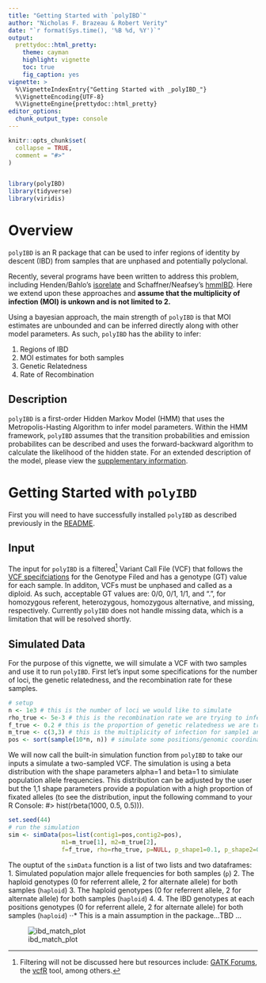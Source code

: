 ```yaml
---
title: "Getting Started with `polyIBD`"
author: "Nicholas F. Brazeau & Robert Verity"
date: "`r format(Sys.time(), '%B %d, %Y')`"
output:
  prettydoc::html_pretty:
    theme: cayman
    highlight: vignette
    toc: true
    fig_caption: yes
vignette: >
  %\VignetteIndexEntry{"Getting Started with _polyIBD_"}
  %\VignetteEncoding{UTF-8}
  %\VignetteEngine{prettydoc::html_pretty}
editor_options: 
  chunk_output_type: console
---
```


```r
knitr::opts_chunk$set(
  collapse = TRUE,
  comment = "#>"
)


library(polyIBD)
library(tidyverse)
library(viridis)

```

# Overview 
`polyIBD` is an R package that can be used to infer regions of identity by descent (IBD) from samples that are unphased and potentially polyclonal.   
 
Recently, several programs have been written to address this problem, including Henden/Bahlo's [isorelate](https://github.com/bahlolab/isoRelate) and Schaffner/Neafsey's  [hmmIBD](https://github.com/glipsnort/hmmIBD). Here we extend upon these approaches and **assume that the multiplicity of infection (MOI) is unkown and is not limited to 2.**   

Using a bayesian approach, the main strength of `polyIBD` is that MOI estimates are unbounded and can be inferred directly along with other model parameters. As such, `polyIBD` has the ability to infer:

1.  Regions of IBD
1.  MOI estimates for both samples  
1.  Genetic Relatedness
1.  Rate of Recombination


## Description
`polyIBD` is a first-order Hidden Markov Model (HMM) that uses the Metropolis-Hasting Algorithm to infer model parameters. Within the HMM framework, `polyIBD` assumes that the transition probabilities and emission probabilites can be described and uses the forward-backward algorithm to calculate the likelihood of the hidden state. For an extended description of the model, please view the [supplementary information]().

# Getting Started with `polyIBD` 
First you will need to have successfully installed `polyIBD` as described previously in the [README](https://github.com/nickbrazeau/polyIBD).  

## Input 
The input for `polyIBD` is a filtered^[Filtering will not be discussed here but resources include: [GATK Forums](https://gatkforums.broadinstitute.org/gatk/discussion/2806/howto-apply-hard-filters-to-a-call-set), the [vcfR](https://cran.r-project.org/web/packages/vcfR/vignettes/intro_to_vcfR.html) tool, among others.] Variant Call File (VCF) that follows the [VCF specifciations](https://samtools.github.io/hts-specs/VCFv4.2.pdf) for the Genotype Filed and has a genotype (GT) value for each sample. In additon, VCFs must be unphased and called as a diploid. As such, acceptable GT values are: 0/0, 0/1, 1/1, and ".", for homozygous referent, heterozygous, homozygous alternative, and missing, respectively. Currently `polyIBD` does not handle missing data, which is a limitation that will be resolved shortly. 

## Simulated Data 
For the purpose of this vignette, we will simulate a VCF with two samples and use it to run `polyIBD`. First let's input some specifications for the number of loci, the genetic relatedness, and the recombination rate for these samples. 
```r
# setup
n <- 1e3 # this is the number of loci we would like to simulate
rho_true <- 5e-3 # this is the recombination rate we are trying to infer
f_true <- 0.2 # this is the proportion of genetic relatedness we are trying to infer 
m_true <- c(3,3) # this is the multiplicity of infection for sample1 and sample2, respectfully, that we are trying to infer
pos <- sort(sample(10*n, n)) # simulate some positions/genomic coordinates

```

We will now call the built-in simulation function from `polyIBD` to take our inputs a simulate a two-sampled VCF. The simulation is using a beta distribution with the shape parameters alpha=1 and beta=1 to simiulate population allele frequencies. This distribution can be adjusted by the user but the 1,1 shape parameters provide a population with a high proportion of fixated alleles (to see the distribution, input the following command to your R Console: #> hist(rbeta(1000, 0.5, 0.5))). 

```r
set.seed(44)
# run the simulation 
sim <- simData(pos=list(contig1=pos,contig2=pos), 
               m1=m_true[1], m2=m_true[2], 
               f=f_true, rho=rho_true, p=NULL, p_shape1=0.1, p_shape2=0.1)


```

The ouptut of the `simData` function is a list of two lists and two dataframes:  
1. Simulated population major allele frequencies for both samples (`p`)
2. The haploid genotypes (0 for referrent allele, 2 for alternate allele) for both samples (`haploid`) 
3. The haploid genotypes (0 for referrent allele, 2 for alternate allele) for both samples (`haploid`) 
4. 4. The IBD genotypes at each positions genotypes (0 for referrent allele, 2 for alternate allele) for both samples (`haploid`) 
⋅⋅* This is a main assumption in the package...TBD ...

<p align="center">
![ibd_match_plot](https://github.com/nickbrazeau/polyIBD/figures/IBD_match_sim.png)
</p>


<!-- ## Running the MCMC  -->
<!-- ```{r, echo=T, eval=T} -->
<!-- # run MCMC -->
<!-- rho_max <- rho_true*10000 # this is user-specified -->
<!-- ret <- runMCMC(vcf=sim$vcf, p=sim$p, rho_max=rho_max, -->
<!--                burnin=5e3, samples=1e4, reportIteration=NA) # turning off report iteration for space -->
<!-- ``` -->

<!-- From the MCMC, a polyIBD class object is returned that contians both summary statistics and raw data. The summary statistics and raw data can be interrogated directly.  -->
<!-- ### Summary Data -->
<!-- Summary of the user-specified parameters for the MCMC burn-in and sampling iterations, acceptance rate (*ideally should be around 23%*), and the run-time of the function.    -->
<!-- In addition, posterior estimates with median and 95% confidence intervals provided.  -->
<!-- ```{r, echo=T, eval=T} -->
<!-- ret # is equivalent to summary(ret) -->

<!-- ``` -->

<!-- ### Raw Data -->
<!-- All of the raw data used to generate the above summary statistics is available within the returned MCMC object.  -->
<!-- ```{r, echo=T, eval=T} -->
<!-- summary(ret$raw) # is equivalent to summary(ret) -->

<!-- ``` -->

<!-- ## Viewing the Results -->
<!-- ### Base R -->
<!-- ```{r, echo=T, eval=T} -->
<!-- # plot using base R  -->
<!-- par(mfrow=c(2,2)) # for 4 plots -->
<!-- par(mar=c(1,3,3,1)) # you can adjust margins as you see fit -->

<!-- plot_m1(ret, ylim=c(0,5)) -->
<!-- abline(h=m_true[1], col=2) -->

<!-- plot_m2(ret, ylim=c(0,5)) -->
<!-- abline(h=m_true[2], col=2) -->

<!-- plot_f(ret) -->
<!-- abline(h=f_true, col=2) -->

<!-- plot_rho(ret) -->
<!-- abline(h=rho_true, col=2) -->

<!-- par(mfrow=c(1,1)) -->
<!-- par(mar=c(2.5,1,1,2.5)) -->
<!-- plot_IBD(ret) -->


<!-- ``` -->

<!-- ### Using `ggplot` Objects -->
<!-- ```{r, echo=T, eval=T} -->
<!-- # plot using ggplot from tidyverse -->

<!-- plotm1 <- polyIBD::ggplot_m1(ret) -->
<!-- plotm1 <- plotm1 + geom_hline(yintercept=m_true[1], colour="#cb181d") -->

<!-- plotm2 <- polyIBD::ggplot_m2(ret) -->
<!-- plotm2 <- plotm2 + geom_hline(yintercept=m_true[2], colour="#cb181d") -->

<!-- plotf <- polyIBD::ggplot_f(ret) -->
<!-- plotf <- plotf + geom_hline(yintercept=f_true, colour="#cb181d") -->

<!-- plotrho <- polyIBD::ggplot_rho(ret) -->
<!-- plotrho <- plotrho + geom_hline(yintercept=rho_true, colour="#cb181d") -->


<!-- ## convert plots to gtable objects -->
<!-- grobm1 <- ggplot2::ggplotGrob(plotm1) -->
<!-- grobm2 <- ggplot2::ggplotGrob(plotm2) -->
<!-- grobf <- ggplot2::ggplotGrob(plotf) -->
<!-- grobrho <- ggplot2::ggplotGrob(plotrho) -->

<!-- gridExtra::grid.arrange(grobm1, -->
<!--              grobm2, -->
<!--              grobf, -->
<!--              grobrho, -->
<!--              ncol=2) -->


<!-- ggplot_IBD(ret) -->

<!-- ``` -->
